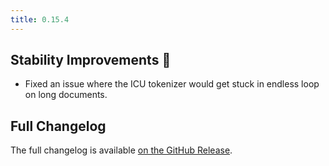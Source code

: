 ```yaml
---
title: 0.15.4
---
```


## Stability Improvements 💪

- Fixed an issue where the ICU tokenizer would get stuck in endless loop on long documents.

## Full Changelog

The full changelog is available [on the GitHub Release](https://github.com/paradedb/paradedb/releases/tag/v0.15.4).
